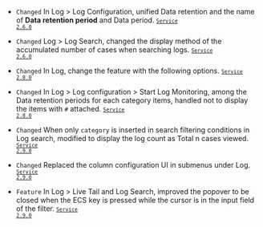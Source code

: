- <code class="Changed">Changed</code> In <span class="uitext">Log</span> &gt; <span class="uitext">Log Configuration</span>, unified <span class="uitext">Data retention</span> and the name of <strong>Data retention period</strong> and <span class="b600">Data period</span>. <code class='changelog-service'><a href="../release-notes/service/service-2_6_x"><code class='changelog-service'>Service 2.6.0​</code></a></code>

- <code class="Changed">Changed</code> <span class="uitext">Log</span> &gt; <span class="uitext">Log Search</span>, changed the display method of the accumulated number of cases when searching logs. <code class='changelog-service'><a href="../release-notes/service/service-2_6_x"><code class='changelog-service'>Service 2.6.0​</code></a></code>

- <code class="Changed" type="1">Changed</code> In <span class="uitext">Log</span>, change the feature with the following options. <code class='changelog-service'><a href="../release-notes/service/service-2_8_x"><code class='changelog-service'>Service 2.8.0​</code></a></code>

- <code class="Changed" type="1">Changed</code> In <span class="uitext">Log</span> &gt; <span class="uitext">Log configuration</span> &gt; <span class="uitext">Start Log Monitoring</span>, among the <span class="uitext">Data retention periods for each category
  </span> items, handled not to display the items with <code>#</code> attached. <code class='changelog-service'><a href="../release-notes/service/service-2_8_x"><code class='changelog-service'>Service 2.8.0​</code></a></code>

- <code class="Changed" type="1">Changed</code> When only <code>category</code> is inserted in search filtering conditions in <span class="uitext">Log search</span>, modified to display the log count as <span class="uitext">Total n cases viewed</span>. <code class='changelog-service'><a href="../release-notes/service/service-2_9_x"><code class='changelog-service'>Service 2.9.0​</code></a></code>

- <code class="Changed" type="1">Changed</code> Replaced the column configuration UI in submenus under <span class="uitext">Log</span>. <code class='changelog-service'><a href="../release-notes/service/service-2_9_x"><code class='changelog-service'>Service 2.9.0​</code></a></code>

- <code class="Feature" type="1">Feature</code> In <span class="uitext">Log</span> &gt; <span class="uitext">Live Tail</span> and <span class="uitext">Log Search</span>, improved the popover to be closed when the ECS ​​key is pressed while the cursor is in the input field of the filter. <code class='changelog-service'><a href="../release-notes/service/service-2_9_x"><code class='changelog-service'>Service 2.9.0​</code></a></code>
